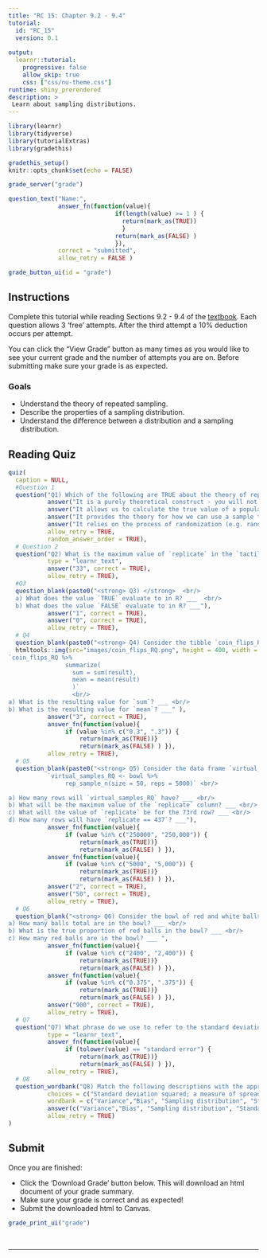 ```yaml
---
title: "RC 15: Chapter 9.2 - 9.4"
tutorial:
  id: "RC_15"
  version: 0.1
  
output:
  learnr::tutorial:
    progressive: false
    allow_skip: true
    css: ["css/nu-theme.css"]
runtime: shiny_prerendered
description: >
 Learn about sampling distributions.
---
```


```r
library(learnr)
library(tidyverse)
library(tutorialExtras)
library(gradethis)

gradethis_setup()
knitr::opts_chunk$set(echo = FALSE)
```


```r
grade_server("grade")
```

```r
question_text("Name:",
              answer_fn(function(value){
                              if(length(value) >= 1 ) {
                                return(mark_as(TRUE))
                                }
                              return(mark_as(FALSE) )
                              }),
              correct = "submitted",
              allow_retry = FALSE )
```

```r
grade_button_ui(id = "grade")
```

## Instructions

Complete this tutorial while reading Sections 9.2 - 9.4 of the [textbook](https://nustat.github.io/intro-stat-data-sci/09-sampling-distributions.html). Each question allows 3 'free' attempts. After the third attempt a 10% deduction occurs per attempt.

You can click the "View Grade" button as many times as you would like to see your current grade and the number of attempts you are on. Before submitting make sure your grade is as expected.

### Goals

-   Understand the theory of repeated sampling.
-   Describe the properties of a sampling distribution.
-   Understand the difference between a distribution and a sampling distribution.


## Reading Quiz

```r
quiz(
  caption = NULL,
  #Question 1
  question("Q1) Which of the following are TRUE about the theory of repeated samples? Select all that apply.  ",
           answer("It is a purely theoretical construct - you will not observe repeated samples in real life", correct = TRUE),
           answer("It allows us to calculate the true value of a population parameter exactly"),
           answer("It provides the theory for how we can use a sample to infer to a population", correct = TRUE),
           answer("It relies on the process of randomization (e.g. random sampling)", correct = TRUE),
           allow_retry = TRUE,
           random_answer_order = TRUE),
  # Question 2
  question("Q2) What is the maximum value of `replicate` in the `tactile_prop_red` dataset? ", 
           type = "learnr_text",
           answer("33", correct = TRUE),
           allow_retry = TRUE),
  #Q3
  question_blank(paste0("<strong> Q3) </strong>  <br/>
  a) What does the value `TRUE` evaluate to in R? ___  <br/>
  b) What does the value `FALSE` evaluate to in R? ___"),
           answer("1", correct = TRUE),
           answer("0", correct = TRUE),
           allow_retry = TRUE),
  # Q4
  question_blank(paste0("<strong> Q4) Consider the tibble `coin_flips_RQ` shown below and the lines of code that follow. </strong>  <br/>",
  htmltools::img(src="images/coin_flips_RQ.png", height = 400, width = 200)," <br/>
`coin_flips_RQ %>%  
                summarize(
                  sum = sum(result),
                  mean = mean(result)
                  )`
                  <br/>
a) What is the resulting value for `sum`? ___ <br/>
b) What is the resulting value for `mean`? ___" ), 
           answer("3", correct = TRUE),
           answer_fn(function(value){
                if (value %in% c("0.3", ".3")) {
                    return(mark_as(TRUE))}
                    return(mark_as(FALSE) ) }),
           allow_retry = TRUE),
  # Q5
  question_blank(paste0("<strong> Q5) Consider the data frame `virtual_samples_RQ` that results from the following lines of code: </strong>  <br/>
           `virtual_samples_RQ <- bowl %>%  
                rep_sample_n(size = 50, reps = 5000)` <br/>

a) How many rows will `virtual_samples_RQ` have? ___ <br/>
b) What will be the maximum value of the `replicate` column? ___ <br/>
c) What will the value of `replicate` be for the 73rd row? ___ <br/>
d) How many rows will have `replicate == 437`? ___"),
           answer_fn(function(value){
                if (value %in% c("250000", "250,000")) {
                    return(mark_as(TRUE))}
                    return(mark_as(FALSE) ) }),
           answer_fn(function(value){
                if (value %in% c("5000", "5,000")) {
                    return(mark_as(TRUE))}
                    return(mark_as(FALSE) ) }),
           answer("2", correct = TRUE),
           answer("50", correct = TRUE),
           allow_retry = TRUE),
  # Q6
  question_blank("<strong> Q6) Consider the bowl of red and white balls in Figure 9.10 and its virtual analog in the data frame bowls. </strong>  <br/>
a) How many balls total are in the bowl? ___ <br/>
b) What is the true proportion of red balls in the bowl? ___ <br/>
c) How many red balls are in the bowl? ___ ",
           answer_fn(function(value){
                if (value %in% c("2400", "2,400")) {
                    return(mark_as(TRUE))}
                    return(mark_as(FALSE) ) }),
           answer_fn(function(value){
                if (value %in% c("0.375", ".375")) {
                    return(mark_as(TRUE))}
                    return(mark_as(FALSE) ) }),
           answer("900", correct = TRUE),
           allow_retry = TRUE),
  # Q7
  question("Q7) What phrase do we use to refer to the standard deviation of a sampling distribution? ", 
           type = "learnr_text",
           answer_fn(function(value){
                if (tolower(value) == "standard error") {
                    return(mark_as(TRUE))}
                    return(mark_as(FALSE) ) }),
           allow_retry = TRUE),
  # Q8
  question_wordbank("Q8) Match the following descriptions with the appropriate term:",
           choices = c("Standard deviation squared; a measure of spread in the data", "The difference between the average value of a sampling distribution and the true population parameter", "The distribution of possible values of estimates across repeated samples","A measure of spread of an estimator across repeated samples", "A parameter of the t-distribution that depends on sample size"),
           wordbank = c("Variance","Bias", "Sampling distribution", "Standard error", "Degrees of freedom"),
           answer(c("Variance","Bias", "Sampling distribution", "Standard error", "Degrees of freedom"), correct = TRUE),
           allow_retry = TRUE)
)

```

## Submit

Once you are finished:

-   Click the 'Download Grade' button below. This will download an html document of your grade summary.
-   Make sure your grade is correct and as expected!
-   Submit the downloaded html to Canvas.

```r
grade_print_ui("grade")
```

<br>
<hr /> 
<br>

<!-- ```{r} -->
<!-- bootstrapPage( -->
<!--      div(style="display:inline-block",  -->
<!--          strong("Optional:") ), -->
<!--      div(style="display:inline-block", -->
<!--          print_ui("Print", label = "full reading check") ), -->
<!--      div(style="display:inline-block",  -->
<!--          p("for your own review and records.") )  -->
<!--      ) -->
<!-- ``` -->
<!-- <hr />  -->
